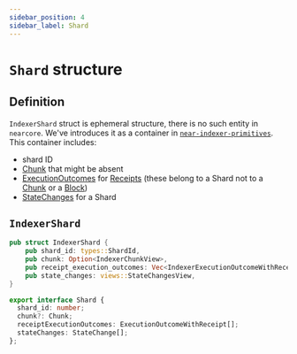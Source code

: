 ```yaml
---
sidebar_position: 4
sidebar_label: Shard
---
```



# `Shard` structure

## Definition

`IndexerShard` struct is ephemeral structure, there is no such entity in `nearcore`. We've introduces it as a container in [`near-indexer-primitives`](https://crates.io/crates/near-indexer-primitives). This container includes:

- shard ID
- [Chunk](./chunk.mdx) that might be absent
- [ExecutionOutcomes](./execution_outcome.mdx) for [Receipts](./receipt.mdx) (these belong to a Shard not to a [Chunk](./chunk.mdx) or a [Block](./block.mdx))
- [StateChanges](./state_change.mdx) for a Shard

## `IndexerShard`

<Tabs>
  <TabItem value="rust" label="Rust">

```rust links=1
pub struct IndexerShard {
    pub shard_id: types::ShardId,
    pub chunk: Option<IndexerChunkView>,
    pub receipt_execution_outcomes: Vec<IndexerExecutionOutcomeWithReceipt>,
    pub state_changes: views::StateChangesView,
}
```

  </TabItem>
  <TabItem value="typescript" value="TypeScript">

```ts links=1
export interface Shard {
  shard_id: number;
  chunk?: Chunk;
  receiptExecutionOutcomes: ExecutionOutcomeWithReceipt[];
  stateChanges: StateChange[];
};
```

  </TabItem>
</Tabs>
